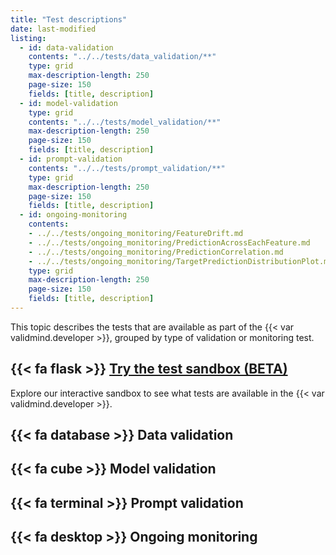 ```yaml
---
title: "Test descriptions"
date: last-modified
listing:
  - id: data-validation
    contents: "../../tests/data_validation/**"
    type: grid
    max-description-length: 250
    page-size: 150
    fields: [title, description]
  - id: model-validation
    type: grid
    contents: "../../tests/model_validation/**"
    max-description-length: 250
    page-size: 150
    fields: [title, description]
  - id: prompt-validation
    contents: "../../tests/prompt_validation/**"
    type: grid
    max-description-length: 250
    page-size: 150
    fields: [title, description]  
  - id: ongoing-monitoring
    contents: 
    - ../../tests/ongoing_monitoring/FeatureDrift.md
    - ../../tests/ongoing_monitoring/PredictionAcrossEachFeature.md
    - ../../tests/ongoing_monitoring/PredictionCorrelation.md
    - ../../tests/ongoing_monitoring/TargetPredictionDistributionPlot.md
    type: grid
    max-description-length: 250
    page-size: 150
    fields: [title, description]  
---
```


This topic describes the tests that are available as part of the {{< var validmind.developer >}}, grouped by type of validation or monitoring test.

::: {.callout}
## {{< fa flask >}} [Try the test sandbox (BETA)](test-sandbox.qmd)

Explore our interactive sandbox to see what tests are available in the {{< var validmind.developer >}}.
:::

:::{.panel-tabset}

## {{< fa database >}} Data validation

:::{#data-validation}
:::

## {{< fa cube >}} Model validation

:::{#model-validation}
:::

## {{< fa terminal >}} Prompt validation

:::{#prompt-validation}
:::

## {{< fa desktop >}} Ongoing monitoring

:::{#ongoing-monitoring}
:::

:::